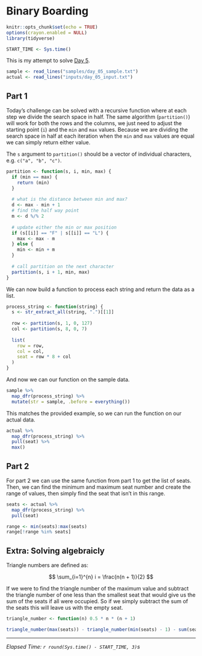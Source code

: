 # Binary Boarding

```r
knitr::opts_chunk$set(echo = TRUE)
options(crayon.enabled = NULL)
library(tidyverse)

START_TIME <- Sys.time()
```

This is my attempt to solve [Day 5](https://adventofcode.com/2020/day/5).

```r
sample <- read_lines("samples/day_05_sample.txt")
actual <- read_lines("inputs/day_05_input.txt")
```

## Part 1

Today's challenge can be solved with a recursive function where at each step we divide the search space in half. The
same algorithm (`partition()`) will work for both the rows and the columns, we just need to adjust the starting point
(`i`) and the `min` and `max` values. Because we are dividing the search space in half at each iteration when the `min`
and `max` values are equal we can simply return either value.

The `s` argument to `partition()` should be a vector of individual characters, e.g. `c("a", "b", "c")`.

```r
partition <- function(s, i, min, max) {
  if (min == max) {
    return (min)
  }
  
  # what is the distance between min and max?
  d <- max - min + 1
  # find the half way point
  m <- d %/% 2
  
  # update either the min or max position
  if (s[[i]] == "F" | s[[i]] == "L") {
    max <- max - m
  } else {
    min <- min + m
  }
  
  # call partition on the next character
  partition(s, i + 1, min, max)
}
```

We can now build a function to process each string and return the data as a list.

```r
process_string <- function(string) {
  s <- str_extract_all(string, ".")[[1]]
  
  row <- partition(s, 1, 0, 127)
  col <- partition(s, 8, 0, 7)
  
  list(
    row = row,
    col = col,
    seat = row * 8 + col
  )
}
```

And now we can our function on the sample data.

```r
sample %>%
  map_dfr(process_string) %>%
  mutate(str = sample, .before = everything())
```

This matches the provided example, so we can run the function on our actual data.

```r
actual %>%
  map_dfr(process_string) %>%
  pull(seat) %>%
  max()
```

## Part 2

For part 2 we can use the same function from part 1 to get the list of seats. Then, we can find the minimum and maximum
seat number and create the range of values, then simply find the seat that isn't in this range.

```r
seats <- actual %>%
  map_dfr(process_string) %>%
  pull(seat)

range <- min(seats):max(seats)
range[!range %in% seats]
```

## Extra: Solving algebraicly

Triangle numbers are defined as:

$$
\sum_{i=1}^{n} i = \frac{n(n + 1)}{2}
$$

If we were to find the triangle number of the maximum value and subtract the triangle number of one less than the
smallest seat that would give us the sum of the seats if all were occupied. So if we simply subtract the sum of the
seats this will leave us with the empty seat.

```r
triangle_number <- function(n) 0.5 * n * (n + 1)

triangle_number(max(seats)) - triangle_number(min(seats) - 1) - sum(seats)
```

---

*Elapsed Time: `r round(Sys.time() - START_TIME, 3)`s*
